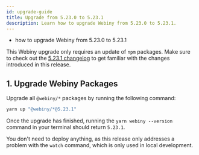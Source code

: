 ```yaml
---
id: upgrade-guide
title: Upgrade from 5.23.0 to 5.23.1
description: Learn how to upgrade Webiny from 5.23.0 to 5.23.1.
---
```



<Alert type="success" title="What you’ll learn">

- how to upgrade Webiny from 5.23.0 to 5.23.1

</Alert>

<Alert type="info">

This Webiny upgrade only requires an update of `npm` packages.
Make sure to check out the [5.23.1 changelog](/docs/{version}/release-notes/5.23.1/changelog) to get familiar with the changes introduced in this release.

</Alert>

## 1. Upgrade Webiny Packages

Upgrade all `@webiny/*` packages by running the following command:

```bash
yarn up "@webiny/*@5.23.1"
```

Once the upgrade has finished, running the `yarn webiny --version` command in your terminal should return `5.23.1`.

<Alert type="info">

You don't need to deploy anything, as this release only addresses a problem with the `watch` command, which is only used in local development.

</Alert>
